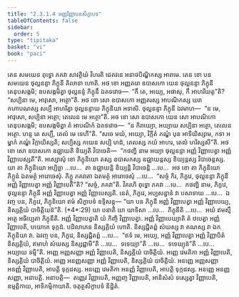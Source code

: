 ```yaml
---
title: "2.3.1.4 អញ្ញវិញ្ញាបនសិក្ខាបទ"
tableOfContents: false
sidebar:
  order: 5
type: "tipitaka"
basket: "vi"
book: "paci"
---
```



<DynamicBreadcrumb />

<Division number="748" book="paci">

<Paragraph number="2463" book="paci">
តេន សមយេន ពុទ្ធោ ភគវា សាវត្ថិយំ វិហរតិ ជេតវនេ អនាថបិណ្ឌិកស្ស អារាមេ. តេន ខោ បន សមយេន ថុល្លនន្ទា ភិក្ខុនី គិលានា ហោតិ. អថ ខោ អញ្ញតរោ ឧបាសកោ យេន ថុល្លនន្ទា ភិក្ខុនី តេនុបសង្កមិ; ឧបសង្កមិត្វា ថុល្លនន្ទំ ភិក្ខុនឹ ឯតទវោច—  “កឹ តេ, អយ្យេ, អផាសុ, កឹ អាហរីយតូ”តិ? “សប្បិនា មេ, អាវុសោ, អត្ថោ”តិ. អថ ខោ សោ ឧបាសកោ អញ្ញតរស្ស អាបណិកស្ស ឃរា កហាបណស្ស សប្បឹ អាហរិត្វា ថុល្លនន្ទាយ ភិក្ខុនិយា អទាសិ. ថុល្លនន្ទា ភិក្ខុនី ឯវមាហ—  “ន មេ, អាវុសោ, សប្បិនា អត្ថោ; តេលេន មេ អត្ថោ”តិ. អថ ខោ សោ ឧបាសកោ យេន សោ អាបណិកោ តេនុបសង្កមិ; ឧបសង្កមិត្វា តំ អាបណិកំ ឯតទវោច—  “ន កិរាយ្យោ, អយ្យាយ សប្បិនា អត្ថោ, តេលេន អត្ថោ. ហន្ទ តេ សប្បឹ, តេលំ មេ ទេហី”តិ. “សចេ មយំ, អយ្យោ, វិក្កីតំ ភណ្ឌំ បុន អាទិយិស្សាម, កទា អម្ហាកំ ភណ្ឌំ វិក្កាយិស្សតិ; សប្បិស្ស កយេន សប្បិ ហដំ, តេលស្ស កយំ អាហរ, តេលំ ហរិស្សសី”តិ. អថ ខោ សោ ឧបាសកោ ឧជ្ឈាយតិ ខិយ្យតិ វិបាចេតិ—  “កថញ្ហិ នាម អយ្យា ថុល្លនន្ទា អញ្ញំ វិញ្ញាបេត្វា អញ្ញំ វិញ្ញាបេស្សតី”តិ.
</Paragraph>

<Paragraph number="2464" book="paci">
អស្សោសុំ ខោ ភិក្ខុនិយោ តស្ស ឧបាសកស្ស ឧជ្ឈាយន្តស្ស ខិយ្យន្តស្ស វិបាចេន្តស្ស. យា តា ភិក្ខុនិយោ អប្បិច្ឆា …បេ…  តា ឧជ្ឈាយន្តិ ខិយ្យន្តិ វិបាចេន្តិ …បេ…  អថ ខោ តា ភិក្ខុនិយោ ភិក្ខូនំ ឯតមត្ថំ អារោចេសុំ. ភិក្ខូ ភគវតោ ឯតមត្ថំ អារោចេសុំ …បេ…  “សច្ចំ កិរ, ភិក្ខវេ, ថុល្លនន្ទា ភិក្ខុនី អញ្ញំ វិញ្ញាបេត្វា អញ្ញំ វិញ្ញាបេតី”តិ? “សច្ចំ, ភគវា”តិ. វិគរហិ ពុទ្ធោ ភគវា …បេ…  កថញ្ហិ នាម, ភិក្ខវេ, ថុល្លនន្ទា ភិក្ខុនី អញ្ញំ វិញ្ញាបេត្វា អញ្ញំ វិញ្ញាបេស្សតិ. នេតំ, ភិក្ខវេ, អប្បសន្នានំ វា បសាទាយ …បេ…  ឯវញ្ច បន, ភិក្ខវេ, ភិក្ខុនិយោ ឥមំ សិក្ខាបទំ ឧទ្ទិសន្តុ—
</Paragraph>

</Division>
<Division number="749" book="paci">

<Paragraph number="2465" book="paci">
<Emphasis>“យា បន ភិក្ខុនី អញ្ញំ វិញ្ញាបេត្វា អញ្ញំ វិញ្ញាបេយ្យ, និស្សគ្គិយំ បាចិត្តិយន៑”</Emphasis>តិ. (*4*:<Emphasis>29</Emphasis>)
</Paragraph>

</Division>
<Division number="750" book="paci">

<Paragraph number="2466" book="paci">
<Emphasis>យា បនា</Emphasis>តិ យា យាទិសា …បេ…  <Emphasis>ភិក្ខុនី</Emphasis>តិ …បេ…  អយំ ឥមស្មឹ អត្ថេ អធិប្បេតា ភិក្ខុនីតិ.
</Paragraph>

<Paragraph number="2467" book="paci">
<Emphasis>អញ្ញំ វិញ្ញាបេត្វា</Emphasis>តិ យំ កិញ្ចិ វិញ្ញាបេត្វា.
</Paragraph>

<Paragraph number="2468" book="paci">
<Emphasis>អញ្ញំ វិញ្ញាបេយ្យា</Emphasis>តិ តំ ឋបេត្វា អញ្ញំ វិញ្ញាបេតិ, បយោគេ ទុក្កដំ. បដិលាភេន និស្សគ្គិយំ ហោតិ. និស្សជ្ជិតព្ពំ សំឃស្ស វា គណស្ស វា ឯកភិក្ខុនិយា វា. ឯវញ្ច បន, ភិក្ខវេ, និស្សជ្ជិតព្ពំ …បេ…  “ឥទំ មេ, អយ្យេ, អញ្ញំ វិញ្ញាបេត្វា អញ្ញំ វិញ្ញាបិតំ និស្សគ្គិយំ, ឥមាហំ សំឃស្ស និស្សជ្ជាមី”តិ …បេ…  ទទេយ្យា”តិ …បេ…  ទទេយ្យុន៑”តិ …បេ…  អយ្យាយ ទម្មី”តិ.
</Paragraph>

</Division>
<Division number="751" book="paci">

<Paragraph number="2469" book="paci">
អញ្ញេ អញ្ញសញ្ញា អញ្ញំ វិញ្ញាបេតិ, និស្សគ្គិយំ បាចិត្តិយំ. អញ្ញេ វេមតិកា អញ្ញំ វិញ្ញាបេតិ, និស្សគ្គិយំ បាចិត្តិយំ. អញ្ញេ អនញ្ញសញ្ញា អញ្ញំ វិញ្ញាបេតិ, និស្សគ្គិយំ បាចិត្តិយំ.
</Paragraph>

<Paragraph number="2470" book="paci">
អនញ្ញេ អញ្ញសញ្ញា អនញ្ញំ វិញ្ញាបេតិ, អាបត្តិ ទុក្កដស្ស. អនញ្ញេ វេមតិកា អនញ្ញំ វិញ្ញាបេតិ, អាបត្តិ ទុក្កដស្ស. អនញ្ញេ អនញ្ញសញ្ញា, អនាបត្តិ.
</Paragraph>

</Division>
<Division number="752" book="paci">

<Paragraph number="2471" book="paci">
អនាបត្តិ—  តញ្ញេវ វិញ្ញាបេតិ, អញ្ញញ្ច វិញ្ញាបេតិ, អានិសំសំ ទស្សេត្វា វិញ្ញាបេតិ, ឧម្មត្តិកាយ, អាទិកម្មិកាយាតិ.

</Paragraph>
</Division>

<Paragraph number="2472" type="center" book="paci">
ចតុត្ថសិក្ខាបទំ និដ្ឋិតំ.
</Paragraph>